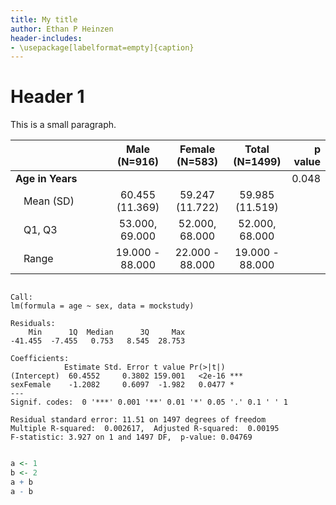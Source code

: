 ```yaml
---
title: My title
author: Ethan P Heinzen
header-includes:
- \usepackage[labelformat=empty]{caption}
---
```




# Header 1



This is a small paragraph.





|                            |  Male (N=916)   | Female (N=583)  | Total (N=1499)  | p value|
|:---------------------------|:---------------:|:---------------:|:---------------:|-------:|
|**Age in Years**            |                 |                 |                 |   0.048|
|&nbsp;&nbsp;&nbsp;Mean (SD) | 60.455 (11.369) | 59.247 (11.722) | 59.985 (11.519) |        |
|&nbsp;&nbsp;&nbsp;Q1, Q3    | 53.000, 69.000  | 52.000, 68.000  | 52.000, 68.000  |        |
|&nbsp;&nbsp;&nbsp;Range     | 19.000 - 88.000 | 22.000 - 88.000 | 19.000 - 88.000 |        |




```

Call:
lm(formula = age ~ sex, data = mockstudy)

Residuals:
    Min      1Q  Median      3Q     Max 
-41.455  -7.455   0.753   8.545  28.753 

Coefficients:
            Estimate Std. Error t value Pr(>|t|)    
(Intercept)  60.4552     0.3802 159.001   <2e-16 ***
sexFemale    -1.2082     0.6097  -1.982   0.0477 *  
---
Signif. codes:  0 '***' 0.001 '**' 0.01 '*' 0.05 '.' 0.1 ' ' 1

Residual standard error: 11.51 on 1497 degrees of freedom
Multiple R-squared:  0.002617,	Adjusted R-squared:  0.00195 
F-statistic: 3.927 on 1 and 1497 DF,  p-value: 0.04769


```




```r
a <- 1
b <- 2
a + b
a - b
```



